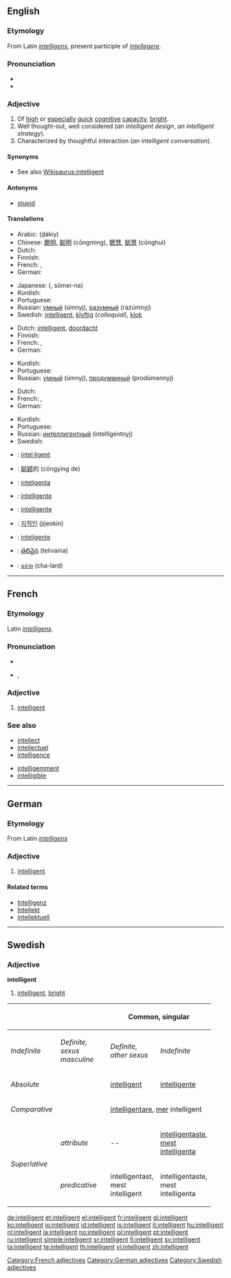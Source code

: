 ==English==

===Etymology===
From Latin ''[[intelligens]]'', present participle of ''[[intellegere]]''.

===Pronunciation===
* {{IPA|/ɪnˈtɛlɪʤənt/}}
* {{audio|en-us-intelligent.ogg|Audio (US)}}

===Adjective===
{{en-adj}}

# Of [[high]] or [[especial]]ly [[quick]] [[cognitive]] [[capacity]], [[bright]].
# Well thought-out, well considered (''an intelligent design'', ''an intelligent strategy'').
# Characterized by thoughtful interaction (''an intelligent conversation'').

====Synonyms====
* See also [[Wikisaurus:intelligent]]

====Antonyms====
* [[stupid]]

====Translations====
{{trans-top|of high or especially quick cognitive capacity, bright}}
* Arabic: {{Arab|[[ذكي]]}} (ḏákiy) {{m}}
* Chinese: [[聰明]], [[聪明]] (cōngming), [[聰慧]], [[聪慧]] (cōnghuì)
* Dutch: {{t+|nl|intelligent}}
* Finnish: {{t+|fi|älykäs}}
* French: {{t+|fr|intelligent|m}}, {{t+|fr|intelligente|f}}
* German: {{t+|de|intelligent}}
{{trans-mid}}
* Japanese: {{Jpan|[[聡明な]]}} ({{Jpan|[[そうめいな]]}}, sōmei-na)
* Kurdish: {{t|ku|زیره‌ک|tr=zirek|sc=ku-Arab}}
* Portuguese: {{t+|pt|inteligente}}
* Russian: [[умный]] (úmnyj), [[разумный]] (razúmnyj)
* Swedish: [[intelligent#Swedish|intelligent]], [[klyftig]] (''colloquial''), [[klok]]
{{trans-bottom}}

{{trans-top|well thought-out, well considered}}
* Dutch: [[intelligent]], [[doordacht]]
* Finnish: {{t+|fi|älykäs}}
* French: {{t+|fr|intelligent|m}}, {{t+|fr|intelligente|f}}
* German: {{t+|de|intelligent}}
{{trans-mid}}
* Kurdish: {{t|ku|زیره‌ک|tr=zirek|sc=ku-Arab}}
* Portuguese: {{t+|pt|inteligente}}
* Russian: [[умный]] (úmnyj), [[продуманный]] (prodúmannyj)
{{trans-bottom}}

{{trans-top|characterized by thoughtful interaction}}
* Dutch: {{t+|nl|intelligent}}
* French: {{t+|fr|intelligent|m}}, {{t+|fr|intelligente|f}}
* German: {{t+|de|intelligent}}
{{trans-mid}}
* Kurdish: {{t|ku|زیره‌ک|tr=zirek|sc=ku-Arab}}
* Portuguese: {{t+|pt|inteligente}}
* Russian: [[интеллигентный]] (intelligéntnyj)
* Swedish: {{t+|sv|intelligent}}
{{trans-bottom}}

{{checktrans-top}}
* {{ttbc|Catalan}}: [[intel·ligent]]
* {{ttbc|Chinese}}: [[聪颖]]的 (cōngying de)
* {{ttbc|Esperanto}}: [[inteligenta]]
* {{ttbc|Interlingua}}: [[intelligente]]
{{checktrans-mid}}
* {{ttbc|Italian}}: [[intelligente]]
* {{ttbc|Korean}}: [[지적인]] (jijeokin)
* {{ttbc|Spanish}}: [[inteligente]]
* {{ttbc|Telugu}}: [[తెలివైన]] (telivaina)
* {{ttbc|Thai}}: [[ฉลาด]] (cha-lard)
{{checktrans-bottom}}

----

==French==

===Etymology===
Latin ''[[intelligens]]''.

===Pronunciation===
* {{audio|Fr-intelligent.ogg|audio}}
* {{IPA|/ɛ̃teliʒɑ̃/|lang=fr}}, {{SAMPA|/E~.te.li.ZA~/}}

===Adjective===
{{fr-adj}}

# [[#English|intelligent]]

===See also===
{{top2}}
* [[intellect#French|intellect]]
* [[intellectuel]]
* [[intelligence#French|intelligence]]
{{mid2}}
* [[intelligemment]]
* [[intelligible#French|intelligible]]
{{bottom}}

[[Category:French adjectives]]

----

==German==

===Etymology===
From Latin ''[[intelligens]]''

===Adjective===
{{de-adj|intelligenter|intelligentesten}}

# [[#English|intelligent]]

====Related terms====
* [[Intelligenz]]
* [[Intellekt]]
* [[intellektuell]]

[[Category:German adjectives]]

----

==Swedish==

===Adjective===
'''intelligent'''

# [[intelligent#English|intelligent]], [[bright]]

{| border=1 cellspacing=0
|- bgcolor="#FFFFF0" align=center
! rowspan=2 colspan=2 |
! colspan=3 width=100| Common, singular
! colspan=2 width=100| Neuter, singular
! rowspan=2 width=100| Plural
|- bgcolor="#FFFFF0" align=center
| width=100 | ''Indefinite''
| width=100 | ''Definite, sexus masculine''
| width=100 |  ''Definite, other sexus''
| width=100 | ''Indefinite''
| width=100 | ''Definite''
|- align=center
| colspan=2 width=120 | ''Absolute''
| [[intelligent]]
| [[intelligente]]
| [[intelligenta]]
| [[intelligent]]
| [[intelligenta]]
| [[intelligenta]]
|- align=center
| colspan=2 | ''Comparative''
| colspan=7 | [[intelligentare]], [[mer]] intelligent
|- align=center
| rowspan=2 width=50| ''Superlative''
| width=70 | ''attribute''
| --
| [[intelligentaste]], [[mest]] [[intelligenta]]
| intelligentaste, mest intelligenta
| --
| intelligentaste, mest intelligenta
| intelligentaste, mest intelligenta
|- align=center
| ''predicative''
| intelligentast, mest intelligent
| intelligentaste, mest intelligenta
| intelligentaste, mest intelligenta
| intelligentast, mest intelligent
| intelligentaste, mest intelligenta
| intelligentaste, mest intelligenta
|}

[[Category:Swedish adjectives]]

[[de:intelligent]]
[[et:intelligent]]
[[el:intelligent]]
[[fr:intelligent]]
[[gl:intelligent]]
[[ko:intelligent]]
[[io:intelligent]]
[[id:intelligent]]
[[is:intelligent]]
[[it:intelligent]]
[[hu:intelligent]]
[[nl:intelligent]]
[[ja:intelligent]]
[[no:intelligent]]
[[pl:intelligent]]
[[pt:intelligent]]
[[ru:intelligent]]
[[simple:intelligent]]
[[sr:intelligent]]
[[fi:intelligent]]
[[sv:intelligent]]
[[ta:intelligent]]
[[te:intelligent]]
[[th:intelligent]]
[[vi:intelligent]]
[[zh:intelligent]]
